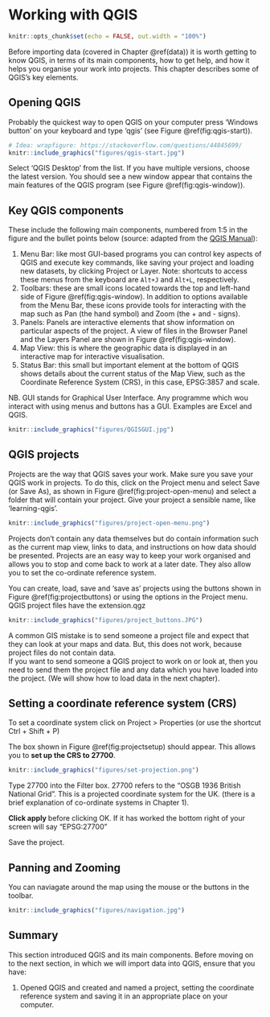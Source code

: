 # Working with QGIS

```r
knitr::opts_chunk$set(echo = FALSE, out.width = "100%")
```

Before importing data (covered in Chapter \@ref(data)) it is worth getting to know QGIS, in terms of its main components, how to get help, and how it helps you organise your work into projects.
This chapter describes some of QGIS's key elements.  

## Opening QGIS

Probably the quickest way to open QGIS on your computer press 'Windows button' on your keyboard and type 'qgis' (see Figure \@ref(fig:qgis-start)).

<!-- \begin{wrapfigure}{R}   -->
<!--  \begin{center} -->

```r
# Idea: wrapfigure: https://stackoverflow.com/questions/44845699/
knitr::include_graphics("figures/qgis-start.jpg")
```

<!-- \end{center} -->
<!-- \end{wrapfigure} -->

Select 'QGIS Desktop' from the list.
If you have multiple versions, choose the latest version.
You should see a new window appear that contains the main features of the QGIS program (see Figure \@ref(fig:qgis-window)).

## Key QGIS components

These include the following main components, numbered from 1:5 in the figure and the bullet points below (source: adapted from the [QGIS Manual](https://docs.qgis.org/2.18/en/docs/user_manual/)):

1. Menu Bar: like most GUI-based programs you can control key aspects of QGIS and execute key commands, like saving your project and loading new datasets, by clicking Project or Layer.  Note: shortcuts to access these menus from the keyboard are `Alt+J` and `Alt+L`, respectively.
1. Toolbars: these are small icons located towards the top and left-hand side of Figure \@ref(fig:qgis-window). In addition to options available from the Menu Bar, these icons provide tools for interacting with the map such as Pan (the hand symbol) and Zoom (the + and - signs).
1. Panels: Panels are interactive elements that show information on particular aspects of the project. A view of files in the Browser Panel and the Layers Panel are shown in Figure \@ref(fig:qgis-window). 
1. Map View: this is where the geographic data is displayed in an interactive map for interactive visualisation.
1. Status Bar: this small but important element at the bottom of QGIS shows details about the current status of the Map View, such as the Coordinate Reference System (CRS), in this case, EPSG:3857 and scale.

NB. GUI stands for Graphical User Interface. Any programme which wou interact with using menus and buttons has a GUI.  Examples are Excel and QGIS.  

```r
knitr::include_graphics("figures/QGISGUI.jpg")
```


## QGIS projects

Projects are the way that QGIS saves your work.
Make sure you save your QGIS work in projects.
To do this, click on the Project menu and select Save (or Save As), as shown in Figure \@ref(fig:project-open-menu) and select a folder that will contain your project.
Give your project a sensible name, like 'learning-qgis'.

```r
knitr::include_graphics("figures/project-open-menu.png")
```


Projects don't contain any data themselves but do contain information such as the current map view, links to data, and instructions on how data should be presented. Projects are an easy way to keep your work organised and allows you to stop and come back to work at a later date.  They also allow you to set the co-ordinate reference system.  


You can create, load, save and 'save as' projects using the buttons shown in Figure \@ref(fig:projectbuttons) or using the options in the Project menu. QGIS project files have the extension.qgz


```r
knitr::include_graphics("figures/project_buttons.JPG")
```

A common GIS mistake is to send someone a project file and expect that they can look at your maps and data. But, this does not work, because project files do not contain data.  
If you want to send someone a QGIS project to work on or look at, then you need to send them the project file and any data which you have loaded into the project.  (We will show how to load data in the next chapter).  


## Setting a coordinate reference system (CRS)

To set a coordinate system click on Project > Properties (or use the shortcut Ctrl + Shift + P)

The box shown in Figure \@ref(fig:projectsetup) should appear.
This allows you to **set up the CRS to 27700**.

```r
knitr::include_graphics("figures/set-projection.png")
```

Type 27700 into the Filter box. 27700 refers to the "OSGB 1936 British National Grid". This is a projected coordinate system for the UK.  (there is a brief explanation of co-ordinate systems in Chapter 1).

**Click apply ** before clicking OK. 
If it has worked the bottom right of your screen will say "EPSG:27700"


Save the project.  




## Panning and Zooming

You can naviagate around the map using the mouse or the buttons in the toolbar.

```r
knitr::include_graphics("figures/navigation.jpg")
```


## Summary 

This section introduced QGIS and its main components.
Before moving on to the next section, in which we will import data into QGIS, ensure that you have:

1. Opened QGIS and created and named a project, setting the coordinate reference system and saving it in an appropriate place on your computer.


